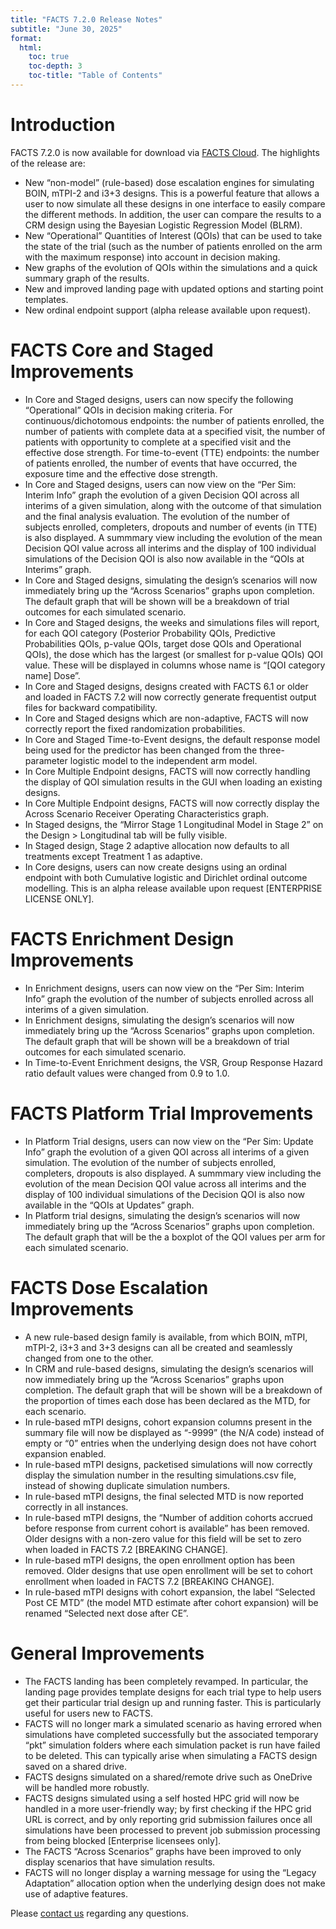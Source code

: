 ```yaml
---
title: "FACTS 7.2.0 Release Notes"
subtitle: "June 30, 2025"
format:
  html:
    toc: true
    toc-depth: 3
    toc-title: "Table of Contents"
---
```


# Introduction

FACTS 7.2.0 is now available for download via [FACTS Cloud](https://factscloud-live.azurewebsites.net/). The highlights of the release are:

- New "non-model" (rule-based) dose escalation engines for simulating BOIN, mTPI-2 and i3+3 designs. This is a powerful feature that allows a user to now simulate all these designs in one interface to easily compare the different methods. In addition, the user can compare the results to a CRM design using the Bayesian Logistic Regression Model (BLRM).
- New "Operational" Quantities of Interest (QOIs) that can be used to take the state of the trial (such as the number of patients enrolled on the arm with the maximum response) into account in decision making.
- New graphs of the evolution of QOIs within the simulations and a quick summary graph of the results.
- New and improved landing page with updated options and starting point templates.
- New ordinal endpoint support (alpha release available upon request).

# FACTS Core and Staged Improvements

- In Core and Staged designs, users can now specify the following "Operational" QOIs in decision making criteria. For continuous/dichotomous endpoints: the number of patients enrolled, the number of patients with complete data at a specified visit, the number of patients with opportunity to complete at a specified visit and the effective dose strength. For time-to-event (TTE) endpoints: the number of patients enrolled, the number of events that have occurred, the exposure time and the effective dose strength.     
- In Core and Staged designs, users can now view on the "Per Sim: Interim Info" graph the evolution of a given Decision QOI across all interims of a given simulation, along with the outcome of that simulation and the final analysis evaluation. The evolution of the number of subjects enrolled, completers, dropouts and number of events (in TTE) is also displayed. A summmary view including the evolution of the mean Decision QOI value across all interims and the display of 100 individual simulations of the Decision QOI is also now available in the "QOIs at Interims" graph.  
- In Core and Staged designs, simulating the design's scenarios will now immediately bring up the "Across Scenarios" graphs upon completion. The default graph that will be shown will be a breakdown of trial outcomes for each simulated scenario.
- In Core and Staged designs, the weeks and simulations files will report, for each QOI category (Posterior Probability QOIs, Predictive Probabilities QOIs, p-value QOIs, target dose QOIs and Operational QOIs), the dose which has the largest (or smallest for p-value QOIs) QOI value. These will be displayed in columns whose name is "[QOI category name] Dose".
- In Core and Staged designs, designs created with FACTS 6.1 or older and loaded in FACTS 7.2 will now correctly generate frequentist output files for backward compatibility.
- In Core and Staged designs which are non-adaptive, FACTS will now correctly report the fixed randomization probabilities.
- In Core and Staged Time-to-Event designs, the default response model being used for the predictor has been changed from the three-parameter logistic model to the independent arm model.
- In Core Multiple Endpoint designs, FACTS will now correctly handling the display of QOI simulation results in the GUI when loading an existing designs.
- In Core Multiple Endpoint designs, FACTS will now correctly display the Across Scenario Receiver Operating Characteristics graph.
-	In Staged designs, the "Mirror Stage 1 Longitudinal Model in Stage 2" on the Design > Longitudinal tab will be fully visible.
- In Staged design, Stage 2 adaptive allocation now defaults to all treatments except Treatment 1 as adaptive.
- In Core designs, users can now create designs using an ordinal endpoint with both Cumulative logistic and Dirichlet ordinal outcome modelling. This is an alpha release available upon request [ENTERPRISE LICENSE ONLY].

# FACTS Enrichment Design Improvements

- In Enrichment designs, users can now view on the "Per Sim: Interim Info" graph the evolution of the number of subjects enrolled across all interims of a given simulation.
- In Enrichment designs, simulating the design's scenarios will now immediately bring up the "Across Scenarios" graphs upon completion. The default graph that will be shown will be a breakdown of trial outcomes for each simulated scenario.
- In Time-to-Event Enrichment designs, the VSR, Group Response Hazard ratio default values were changed from 0.9 to 1.0.

# FACTS Platform Trial Improvements
- In Platform Trial designs, users can now view on the "Per Sim: Update Info" graph the evolution of a given QOI across all interims of a given simulation. The evolution of the number of subjects enrolled, completers, dropouts is also displayed. A summmary view including the evolution of the mean Decision QOI value across all interims and the display of 100 individual simulations of the Decision QOI is also now available in the "QOIs at Updates" graph.  
- In Platform trial designs, simulating the design's scenarios will now immediately bring up the "Across Scenarios" graphs upon completion. The default graph that will be the a boxplot of the QOI values per arm for each simulated scenario.

# FACTS Dose Escalation Improvements

- A new rule-based design family is available, from which BOIN, mTPI, mTPI-2, i3+3 and 3+3 designs can all be created and seamlessly changed from one to the other. 
- In CRM and rule-based designs, simulating the design's scenarios will now immediately bring up the "Across Scenarios" graphs upon completion. The default graph that will be shown will be a breakdown of the proportion of times each dose has been declared as the MTD, for each scenario.
- In rule-based mTPI designs, cohort expansion columns present in the summary file will now be displayed as "-9999" (the N/A code) instead of empty or "0" entries when the underlying design does not have cohort expansion enabled.
- In rule-based mTPI designs, packetised simulations will now correctly display the simulation number in the resulting simulations.csv file, instead of showing duplicate simulation numbers. 
- In rule-based mTPI designs, the final selected MTD is now reported correctly in all instances.
- In rule-based mTPI designs, the "Number of addition cohorts accrued before response from current cohort is available" has been removed. Older designs with a non-zero value for this field will be set to zero when loaded in FACTS 7.2 [BREAKING CHANGE].
- In rule-based mTPI designs, the open enrollment option has been removed. Older designs that use open enrollment will be set to cohort enrollment when loaded in FACTS 7.2 [BREAKING CHANGE].
- In rule-based mTPI designs with cohort expansion, the label "Selected Post CE MTD" (the model MTD estimate after cohort expansion) will be renamed "Selected next dose after CE". 

# General Improvements

- The FACTS landing has been completely revamped. In particular, the landing page provides template designs for each trial type to help users get their particular trial design up and running faster. This is particularly useful for users new to FACTS.
- FACTS will no longer mark a simulated scenario as having errored when simulations have completed successfully but the associated temporary "pkt" simulation folders where each simulation packet is run have failed to be deleted. This can typically arise when simulating a FACTS design saved on a shared drive.
- FACTS designs simulated on a shared/remote drive such as OneDrive will be handled more robustly.
-	FACTS designs simulated using a self hosted HPC grid will now be handled in a more user-friendly way; by first checking if the HPC grid URL is correct, and by only reporting grid submission failures once all simulations have been processed to prevent job submission processing from being blocked [Enterprise licensees only].
- The FACTS "Across Scenarios" graphs have been improved to only display scenarios that have simulation results.
- FACTS will no longer display a warning message for using the "Legacy Adaptation" allocation option when the underlying design does not make use of adaptive features.

Please [contact us](../../../contact/index.qmd) regarding any questions.
